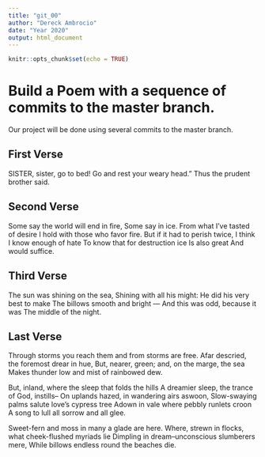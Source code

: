 ```yaml
---
title: "git_00"
author: "Dereck Ambrocio"
date: "Year 2020"
output: html_document
---
```


```r
knitr::opts_chunk$set(echo = TRUE)
```
# Build a Poem with a sequence of commits to the master branch.
Our project will be done using several commits to the master branch.
<!-- Do not modify or change any text in "!--" bracketed areas such as this --- these are instructions to
you, if you change any of this the git program will notice it and compromise your git merging strategy !-->

## First Verse 
<!--Put the first five lines of a poem by Lewis Carrol in this section!-->
SISTER, sister, go to bed! 
Go and rest your weary head." 
Thus the prudent brother said.


## Second Verse
<!--Put the first five lines of a poem by Robert Frost here!-->
Some say the world will end in fire,
Some say in ice.
From what I've tasted of desire
I hold with those who favor fire.
But if it had to perish twice,
I think I know enough of hate
To know that for destruction ice
Is also great
And would suffice.

## Third Verse
<!--Put the first two verses of The Walrus and the Carpenter here!-->
The sun was shining on the sea,
Shining with all his might:
He did his very best to make
The billows smooth and bright —
And this was odd, because it was
The middle of the night.

## Last Verse
<!--Put a short poem of your choice 8-20 lines,here!-->
Through storms you reach them and from
storms are free.
Afar descried, the foremost drear in hue,
But, nearer, green; and, on the marge, the sea
Makes thunder low and mist of rainbowed
dew.

But, inland, where the sleep that folds the hills
A dreamier sleep, the trance of God, instills--
On uplands hazed, in wandering airs
aswoon,
Slow-swaying palms salute love's cypress tree
Adown in vale where pebbly runlets croon
A song to lull all sorrow and all glee.

Sweet-fern and moss in many a glade are here.
Where, strewn in flocks, what cheek-flushed
myriads lie
Dimpling in dream--unconscious slumberers
mere,
While billows endless round the beaches die.

